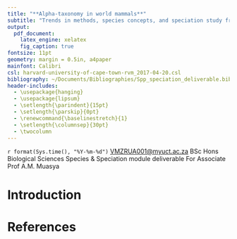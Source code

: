```yaml
---
title: "**Alpha-taxonomy in world mammals**"
subtitle: "Trends in methods, species concepts, and speciation study from the 1970s to today"
output:
  pdf_document:
    latex_engine: xelatex
    fig_caption: true
fontsize: 11pt
geometry: margin = 0.5in, a4paper
mainfont: Calibri
csl: harvard-university-of-cape-town-rvm_2017-04-20.csl
bibliography: ~/Documents/Bibliographies/Spp_speciation_deliverable.bib
header-includes:
  - \usepackage{hanging}
  - \usepackage{lipsum}
  - \setlength{\parindent}{15pt}
  - \setlength{\parskip}{0pt}
  - \renewcommand{\baselinestretch}{1}
  - \setlength{\columnsep}{30pt}
  - \twocolumn
---
```


\noindent \textbf{R. van Mazijk}                  \par
\footnotesize
\noindent `r format(Sys.time(), "%Y-%m-%d")`      \par
\noindent <VMZRUA001@myuct.ac.za>                 \par
\noindent BSc Hons Biological Sciences            \par
\noindent Species & Speciation module deliverable \par
\noindent For Associate Prof A.M. Muasya          \par
\noindent \hrulefill
\normalsize


<!--

Mammal Species of the World, 3rd Edition (MSW3); 1702—2005; It’s something!; D. E. Wilson & D.-A. M.Reeder (eds.). Mammal Species of the World. A Taxonomic and Geographic Reference, 3rd Edition. John Hopkins University Press, Baltimore; https://www.departments.bucknell.edu/biology/resources/msw3/

<usingR>

<fig. 1 focal orders>

“Mammalogists, for the most part, have avoided debate on species concepts, but most investigators follow a particular species definition”; —Baker & Bradley 2006 (J. Mammal. 87(4):643–662)

BSC -> PSC } entirely not this simple; Little explicit consideration from majority of mammalogists

-> GSC (Genetic Species Concept Baker & Bradley 2006 (J. Mammal. 87(4):643–662)); “a group of genetically compatible interbreeding natural populations that is genetically isolated from other such groups”; ≠ reproductive isolation (necessarily); e.g. Thomomys pocket gophers; But there is debate... “[…] 100% diagnosable: they have fixed heritable differences between them […]”; “[…] offer a repeatable, falsifiable definition of species […]”; Groves 2012. American Journal of Primatology. 74(8):687–691.

Lines of evidence in mammal species delimitation; 1) Morphology (pre-1985) (But still influential! e.g. in allopatry); Phenetics still common, or 1st port-of-call e.g. Lew et al. 2006. J. Mammal. 87(2):224–237; 2-4) Karyotype studies, Allozymes, DNA sequencing; costly in the early days, but soon very doable!! very objective!; can highlight cryptic species; taxonomic infaltion?

Cape
Myosorex longicaudatus
	Meester & Dippenaar 1978. Annals of the Transvaal Museum. 31(4):30–42
	Knysna
	Morphology & geography

Africa
Primates, Rodents, Soricom.

Global?
<more>
e.g. cytochrome-b (mtDNA) Carvalho et al. 2009. Phylogeny of Thylamys (Didelphimorphia, Didelphidae) species, with special reference to Thylamys karimii

“The increase in the number of named species […] [means] that we have increased our perception and understanding of the diversity of the primates.” Rylands et al. 2012. International Zoo Yearbook. 46(1):11–24

cytochrome-b in rodents
Re: GSC sensu Baker & Bradley 2006 (J. of Mammal. 87(4):643–662),
	        Bradley & Baker 2001 (J. of Mammal. 82(4):960–973)

multi-locus work in Afro-tropical shrews
cytochrome-b, among others,
	Jacquet et al. 2012. Zool. J. Linn. Soc. 166(3):672–687

Conclude:
Molecular species delimitation is relevant to PSC/ESC/BSC
Ecologically relevant speciation processes (e.g. bats) are case-by-case
Little generality to be drawn about speciation from the alpha-taxonomic methods 
Genetic sequencing & PSC (or at least ESC)
Good taxonomic inflation!
Genomics is up-and-coming! e.g. Murphy et al. 2004

-->


# Introduction





\noindent \hrulefill

# \small References
\footnotesize \hangparas{15pt}{1}


